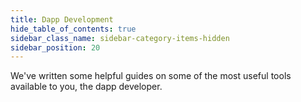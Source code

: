 ```yaml
---
title: Dapp Development
hide_table_of_contents: true
sidebar_class_name: sidebar-category-items-hidden
sidebar_position: 20
---
```


We've written some helpful guides on some of the most useful tools available to you, the dapp developer.
